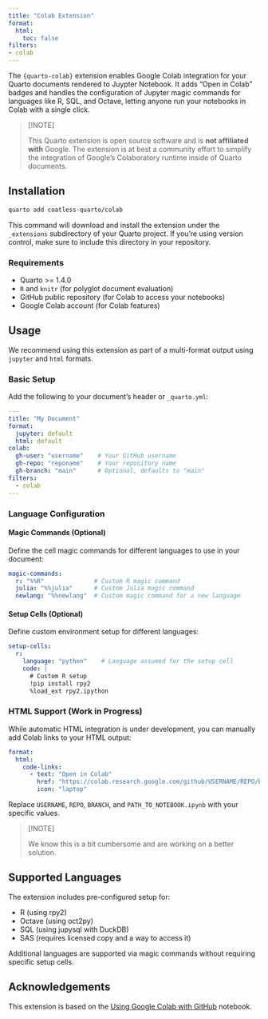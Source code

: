 ```yaml
---
title: "Colab Extension"
format: 
  html:
    toc: false
filters:
- colab
---
```


The `{quarto-colab}` extension enables Google Colab integration for your Quarto documents rendered to Juypter Notebook. It adds "Open in Colab" badges and handles the configuration of Jupyter magic commands for languages like R, SQL, and Octave, letting anyone run your notebooks in Colab with a single click.

> [!NOTE]
>
> This Quarto extension is open source software and is **not affiliated with** Google. The extension is at best a community effort to simplify the integration of Google's Colaboratory runtime inside of Quarto documents.

## Installation

```bash
quarto add coatless-quarto/colab
```

This command will download and install the extension under the `_extensions` subdirectory of your Quarto project. If you're using version control, make sure to include this directory in your repository.

### Requirements

- Quarto >= 1.4.0
- `R` and `knitr` (for polyglot document evaluation)
- GitHub public repository (for Colab to access your notebooks)
- Google Colab account (for Colab features)

## Usage

We recommend using this extension as part of a multi-format output using
`jupyter` and `html` formats.

### Basic Setup

Add the following to your document's header or `_quarto.yml`:

```yaml
---
title: "My Document"
format:
  jupyter: default
  html: default
colab:
  gh-user: "username"    # Your GitHub username
  gh-repo: "reponame"    # Your repository name
  gh-branch: "main"      # Optional, defaults to "main"
filters:
  - colab
---
```

### Language Configuration

#### Magic Commands (Optional)

Define the cell magic commands for different languages to use in your document:

```yaml
magic-commands:
  r: "%%R"              # Custom R magic command
  julia: "%%julia"      # Custom Julia magic command
  newlang: "%%newlang"  # Custom magic command for a new language
```

#### Setup Cells (Optional)

Define custom environment setup for different languages:

```yaml
setup-cells:
  r:
    language: "python"    # Language assumed for the setup cell
    code: |
      # Custom R setup
      !pip install rpy2
      %load_ext rpy2.ipython
```

### HTML Support (Work in Progress)

While automatic HTML integration is under development, you can manually add Colab links to your HTML output:

```yaml
format:
  html:
    code-links:
      - text: "Open in Colab"
        href: "https://colab.research.google.com/github/USERNAME/REPO/blob/BRANCH/PATH_TO_NOTEBOOK.ipynb"
        icon: "laptop"
```

Replace `USERNAME`, `REPO`, `BRANCH`, and `PATH_TO_NOTEBOOK.ipynb` with your specific values.

> [!NOTE]
> 
> We know this is a bit cumbersome and are working on a better solution.

## Supported Languages

The extension includes pre-configured setup for:

- R (using rpy2)
- Octave (using oct2py)
- SQL (using jupysql with DuckDB)
- SAS (requires licensed copy and a way to access it)

Additional languages are supported via magic commands without requiring specific setup cells.

## Acknowledgements

This extension is based on the [Using Google Colab with GitHub](https://colab.research.google.com/github/googlecolab/colabtools/blob/master/notebooks/colab-github-demo.ipynb#scrollTo=8QAWNjizy_3O) notebook.